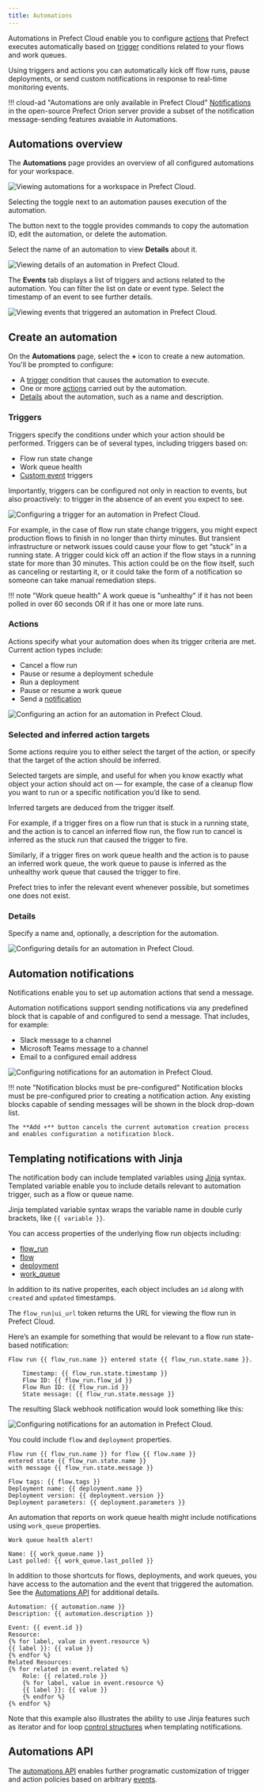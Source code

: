 ```yaml
---
title: Automations
---
```



Automations in Prefect Cloud enable you to configure [actions](#actions) that Prefect executes automatically based on [trigger](#triggers) conditions related to your flows and work queues. 

Using triggers and actions you can automatically kick off flow runs, pause deployments, or send custom notifications in response to real-time monitoring events.

!!! cloud-ad "Automations are only available in Prefect Cloud"
    [Notifications](/2.7.11/ui/notifications/) in the open-source Prefect Orion server provide a subset of the notification message-sending features avaiable in Automations.

## Automations overview

The **Automations** page provides an overview of all configured automations for your workspace.

![Viewing automations for a workspace in Prefect Cloud.](../img/ui/automations.png)

Selecting the toggle next to an automation pauses execution of the automation. 

The button next to the toggle provides commands to copy the automation ID, edit the automation, or delete the automation.

Select the name of an automation to view **Details** about it.

![Viewing details of an automation in Prefect Cloud.](../img/ui/automations-detail-tab.png)

The **Events** tab displays a list of triggers and actions related to the automation. You can filter the list on date or event type. Select the timestamp of an event to see further details.

![Viewing events that triggered an automation in Prefect Cloud.](../img/ui/automations-event-tab.png)

## Create an automation

On the **Automations** page, select the **+** icon to create a new automation. You'll be prompted to configure:

- A [trigger](#triggers) condition that causes the automation to execute.
- One or more [actions](#actions) carried out by the automation.
- [Details](#details) about the automation, such as a name and description.

### Triggers

Triggers specify the conditions under which your action should be performed. Triggers can be of several types, including triggers based on: 

- Flow run state change
- Work queue health
- [Custom event](#automations-api) triggers

Importantly, triggers can be configured not only in reaction to events, but also proactively: to trigger in the absence of an event you expect to see.

![Configuring a trigger for an automation in Prefect Cloud.](../img/ui/automations-trigger.png)

For example, in the case of flow run state change triggers, you might expect production flows to finish in no longer than thirty minutes. But transient infrastructure or network issues could cause your flow to get “stuck” in a running state. A trigger could kick off an action if the flow stays in a running state for more than 30 minutes. This action could be on the flow itself, such as canceling or restarting it, or it could take the form of a notification so someone can take manual remediation steps.

!!! note "Work queue health"
    A work queue is "unhealthy" if it has not been polled in over 60 seconds OR if it has one or more late runs.

### Actions

Actions specify what your automation does when its trigger criteria are met. Current action types include: 

- Cancel a flow run
- Pause or resume a deployment schedule
- Run a deployment
- Pause or resume a work queue
- Send a [notification](#automation-notifications)

![Configuring an action for an automation in Prefect Cloud.](../img/ui/automations-action.png)

### Selected and inferred action targets

Some actions require you to either select the target of the action, or specify that the target of the action should be inferred. 

Selected targets are simple, and useful for when you know exactly what object your action should act on &mdash; for example, the case of a cleanup flow you want to run or a specific notification you’d like to send.

Inferred targets are deduced from the trigger itself. 

For example, if a trigger fires on a flow run that is stuck in a running state, and the action is to cancel an inferred flow run, the flow run to cancel is inferred as the stuck run that caused the trigger to fire. 

Similarly, if a trigger fires on work queue health and the action is to pause an inferred work queue, the work queue to pause is inferred as the unhealthy work queue that caused the trigger to fire. 

Prefect tries to infer the relevant event whenever possible, but sometimes one does not exist.

### Details

Specify a name and, optionally, a description for the automation.

![Configuring details for an automation in Prefect Cloud.](../img/ui/automations-details.png)

## Automation notifications

Notifications enable you to set up automation actions that send a message. 

Automation notifications support sending notifications via any predefined block that is capable of and configured to send a message. That includes, for example:

- Slack message to a channel
- Microsoft Teams message to a channel
- Email to a configured email address

![Configuring notifications for an automation in Prefect Cloud.](../img/ui/automations-notifications.png)

!!! note "Notification blocks must be pre-configured"
    Notification blocks must be pre-configured prior to creating a notification action. Any existing blocks capable of sending messages will be shown in the block drop-down list.

    The **Add +** button cancels the current automation creation process and enables configuration a notification block.

## Templating notifications with Jinja

The notification body can include templated variables using [Jinja](https://palletsprojects.com/p/jinja/) syntax. Templated variable enable you to include details relevant to automation trigger, such as a flow or queue name. 

Jinja templated variable syntax wraps the variable name in double curly brackets, like `{{ variable }}`.

You can access properties of the underlying flow run objects including:

- [flow_run](/2.7.11/api-ref/orion/schemas/core/#prefect.orion.schemas.core.FlowRun)
- [flow](/2.7.11/api-ref/orion/schemas/core/#prefect.orion.schemas.core.Flow)
- [deployment](/2.7.11/api-ref/orion/schemas/core/#prefect.orion.schemas.core.Deployment)
- [work_queue](/2.7.11/api-ref/orion/schemas/core/#prefect.orion.schemas.core.WorkQueue)

In addition to its native properites, each object includes an `id` along with `created` and `updated` timestamps. 

The `flow_run|ui_url` token returns the URL for viewing the flow run in Prefect Cloud.

Here’s an example for something that would be relevant to a flow run state-based notification:

```
Flow run {{ flow_run.name }} entered state {{ flow_run.state.name }}. 

    Timestamp: {{ flow_run.state.timestamp }}
    Flow ID: {{ flow_run.flow_id }}
    Flow Run ID: {{ flow_run.id }}
    State message: {{ flow_run.state.message }}
```

The resulting Slack webhook notification would look something like this:

![Configuring notifications for an automation in Prefect Cloud.](../img/ui/templated-notification.png)

You could include `flow` and `deployment` properties.

```
Flow run {{ flow_run.name }} for flow {{ flow.name }}
entered state {{ flow_run.state.name }}
with message {{ flow_run.state.message }}

Flow tags: {{ flow.tags }}
Deployment name: {{ deployment.name }}
Deployment version: {{ deployment.version }}
Deployment parameters: {{ deployment.parameters }}
```

An automation that reports on work queue health might include notifications using `work_queue` properties.

```
Work queue health alert!

Name: {{ work_queue.name }}
Last polled: {{ work_queue.last_polled }}
```

In addition to those shortcuts for flows, deployments, and work queues, you have access to the automation and the event that triggered the automation. See the [Automations API](#automations-api) for additional details.

```
Automation: {{ automation.name }}
Description: {{ automation.description }}

Event: {{ event.id }}
Resource:
{% for label, value in event.resource %}
{{ label }}: {{ value }}
{% endfor %}
Related Resources:
{% for related in event.related %}
    Role: {{ related.role }}
    {% for label, value in event.resource %}
    {{ label }}: {{ value }}
    {% endfor %}
{% endfor %}
```

Note that this example also illustrates the ability to use Jinja features such as iterator and for loop [control structures](https://jinja.palletsprojects.com/en/3.1.x/templates/#list-of-control-structures) when templating notifications.

## Automations API 

The [automations API](https://app.prefect.cloud/api/docs#tag/Automations) enables further programatic customization of trigger and action policies based on arbitrary [events](https://app.prefect.cloud/api/docs#tag/Events).

